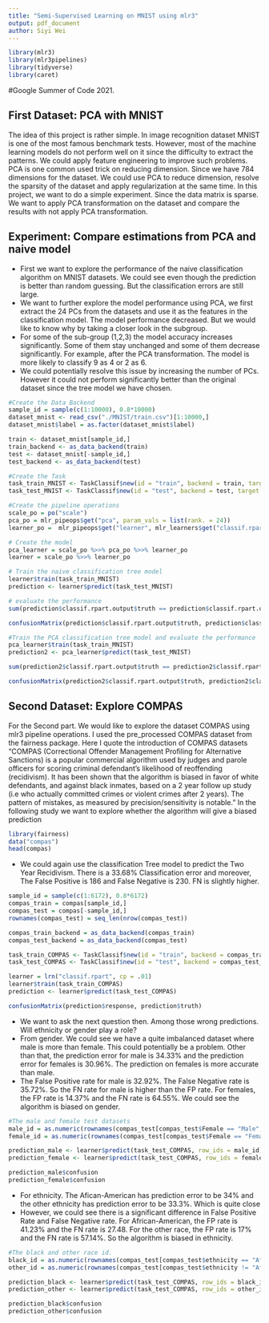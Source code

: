 ```yaml
---
title: "Semi-Supervised Learning on MNIST using mlr3"
output: pdf_document
author: Siyi Wei
---
```


```r
library(mlr3)
library(mlr3pipelines)
library(tidyverse)
library(caret)
```

#Google Summer of Code 2021.

## First Dataset: PCA with MNIST
The idea of this project is rather simple. In image recognition dataset MNIST is one of the most famous benchmark tests. However, most of the machine learning models do not perform well on it since the difficulty to extract the patterns. We could apply feature engineering to improve such problems. PCA is one common used trick on reducing dimension. Since we have 784 dimensions for the dataset. We could use PCA to reduce dimension, resolve the sparsity of the dataset and apply regularization at the same time.
In this project, we want to do a simple experiment. Since the data matrix is sparse. We want to apply PCA transformation on the dataset and compare the results with not apply PCA transformation.


## Experiment: Compare estimations from PCA and naive model
* First we want to explore the performance of the naive classification algorithm on MNIST datasets. We could see even though the prediction is better than random guessing. But the classification errors are still large.
* We want to further explore the model performance using PCA, we first extract the 24 PCs from the datasets and use it as the features in the classification model. The model performance decreased. But we would like to know why by taking a closer look in the subgroup.
* For some of the sub-group (1,2,3) the model accuracy increases significantly. Some of them stay unchanged and some of them decrease significantly. For example, after the PCA transformation. The model is more likely to classify 9 as 4 or 2 as 6.
* We could potentially resolve this issue by increasing the number of PCs. However it could not perform significantly better than the original dataset since the tree model we have chosen.

```r
#Create the Data Backend
sample_id = sample(c(1:10000), 0.8*10000)
dataset_mnist <- read_csv("./MNIST/train.csv")[1:10000,]
dataset_mnist$label = as.factor(dataset_mnist$label)

train <- dataset_mnist[sample_id,]
train_backend <- as_data_backend(train)
test <- dataset_mnist[-sample_id,]
test_backend <- as_data_backend(test)

#Create the Task
task_train_MNIST <- TaskClassif$new(id = "train", backend = train, target = "label")
task_test_MNIST <- TaskClassif$new(id = "test", backend = test, target = "label")

#Create the pipeline operations
scale_po = po("scale")
pca_po = mlr_pipeops$get("pca", param_vals = list(rank. = 24))
learner_po =  mlr_pipeops$get("learner", mlr_learners$get("classif.rpart"))

# Create the model
pca_learner = scale_po %>>% pca_po %>>% learner_po
learner = scale_po %>>% learner_po
```


```r
# Train the naive classification tree model
learner$train(task_train_MNIST)
prediction <- learner$predict(task_test_MNIST)

# evaluate the performance
sum(prediction$classif.rpart.output$truth == prediction$classif.rpart.output$response)/2000

confusionMatrix(prediction$classif.rpart.output$truth, prediction$classif.rpart.output$response)$table
```


```r
#Train the PCA classification tree model and evaluate the performance
pca_learner$train(task_train_MNIST)
prediction2 <- pca_learner$predict(task_test_MNIST)

sum(prediction2$classif.rpart.output$truth == prediction2$classif.rpart.output$response)/2000

confusionMatrix(prediction2$classif.rpart.output$truth, prediction2$classif.rpart.output$response)$table
```

## Second Dataset: Explore COMPAS

For the Second part. We would like to explore the dataset COMPAS using mlr3 pipeline operations. I used the pre_processed COMPAS dataset from the fairness package.
Here I quote the introduction of COMPAS datasets "COMPAS (Correctional Offender Management Profiling for Alternative Sanctions) is a popular commercial algorithm used by judges and parole officers for scoring criminal defendant’s likelihood of reoffending (recidivism). It has been shown that the algorithm is biased in favor of white defendants, and against black inmates, based on a 2 year follow up study (i.e who actually committed crimes or violent crimes after 2 years). The pattern of mistakes, as measured by precision/sensitivity is notable."
In the following study we want to explore whether the algorithm will give a biased prediction

```r
library(fairness)
data("compas")
head(compas)
```

* We could again use the classification Tree model to predict the Two Year Recidivism. There is a 33.68% Classification error and moreover, The False Positive is 186 and False Negative is 230. FN is slightly higher.
```r
sample_id = sample(c(1:6172), 0.8*6172)
compas_train = compas[sample_id,]
compas_test = compas[-sample_id,]
rownames(compas_test) = seq_len(nrow(compas_test))

compas_train_backend = as_data_backend(compas_train)
compas_test_backend = as_data_backend(compas_test)

task_train_COMPAS <- TaskClassif$new(id = "train", backend = compas_train_backend, target = "Two_yr_Recidivism")
task_test_COMPAS <- TaskClassif$new(id = "test", backend = compas_test_backend, target = "Two_yr_Recidivism")

learner = lrn("classif.rpart", cp = .01)
learner$train(task_train_COMPAS)
prediction <- learner$predict(task_test_COMPAS)

confusionMatrix(prediction$response, prediction$truth)
```
* We want to ask the next question then. Among those wrong predictions. Will ethnicity or gender play a role?
* From gender. We could see we have a quite imbalanced dataset where male is more than female. This could potentially be a problem. Other than that, the prediction error for male is 34.33% and the prediction error for females is 30.96%. The prediction on females is more accurate than male.
* The False Positive rate for male is 32.92%. The False Negative rate is 35.72%. So the FN rate for male is higher than the FP rate. For females, the FP rate is 14.37% and the FN rate is 64.55%. We could see the algorithm is biased on gender. 
```r
#The male and female test datasets
male_id = as.numeric(rownames(compas_test[compas_test$Female == "Male",]))
female_id = as.numeric(rownames(compas_test[compas_test$Female == "Female",]))

prediction_male <- learner$predict(task_test_COMPAS, row_ids = male_id)
prediction_female <- learner$predict(task_test_COMPAS, row_ids = female_id)

prediction_male$confusion
prediction_female$confusion
```

* For ethnicity. The Afican-American has prediction error to be 34% and the other ethnicity has prediction error to be 33.3%. Which is quite close
* However, we could see there is a significant difference in False Positive Rate and False Negative rate. For African-American, the FP rate is 41.23% and the FN rate is 27.48. For the other race, the FP rate is 17% and the FN rate is 57.14%. So the algorithm is biased in ethnicity.
```r
#The black and other race id.
black_id = as.numeric(rownames(compas_test[compas_test$ethnicity == "African_American",]))
other_id = as.numeric(rownames(compas_test[compas_test$ethnicity != "African_American",]))

prediction_black <- learner$predict(task_test_COMPAS, row_ids = black_id)
prediction_other <- learner$predict(task_test_COMPAS, row_ids = other_id)

prediction_black$confusion
prediction_other$confusion
```


